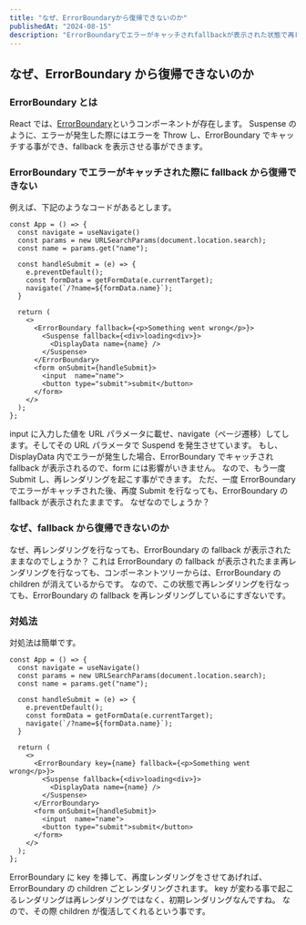 ```yaml
---
title: "なぜ、ErrorBoundaryから復帰できないのか"
publishedAt: "2024-08-15"
description: "ErrorBoundaryでエラーがキャッチされfallbackが表示された状態で再レンダリングを起こしても、再びErrorBoundaryのchildrenが表示される事はありません。どうすれば、再度childrenを表示できるのか原因と対処法を解説します。"
---
```


## なぜ、ErrorBoundary から復帰できないのか

### ErrorBoundary とは

React では、[ErrorBoundary](https://ja.react.dev/reference/react/Component#catching-rendering-errors-with-an-error-boundary)というコンポーネントが存在します。
Suspense のように、エラーが発生した際にはエラーを Throw し、ErrorBoundary でキャッチする事ができ、fallback を表示させる事ができます。

### ErrorBoundary でエラーがキャッチされた際に fallback から復帰できない

例えば、下記のようなコードがあるとします。

```tsx
const App = () => {
  const navigate = useNavigate()
  const params = new URLSearchParams(document.location.search);
  const name = params.get("name");

  const handleSubmit = (e) => {
    e.preventDefault();
    const formData = getFormData(e.currentTarget);
    navigate(`/?name=${formData.name}`);
  }

  return (
    <>
      <ErrorBoundary fallback={<p>Something went wrong</p>}>
        <Suspense fallback={<div>loading<div>}>
          <DisplayData name={name} />
        </Suspense>
      </ErrorBoundary>
      <form onSubmit={handleSubmit}>
        <input  name="name">
        <button type="submit">submit</button>
      </form>
    </>
  );
};
```

input に入力した値を URL パラメータに載せ、navigate（ページ遷移）してします。そしてその URL パラメータで Suspend を発生させています。
もし、DisplayData 内でエラーが発生した場合、ErrorBoundary でキャッチされ fallback が表示されるので、form には影響がいきません。
なので、もう一度 Submit し、再レンダリングを起こす事ができます。
ただ、一度 ErrorBoundary でエラーがキャッチされた後、再度 Submit を行なっても、ErrorBoundary の fallback が表示されたままです。
なぜなのでしょうか？

### なぜ、fallback から復帰できないのか

なぜ、再レンダリングを行なっても、ErrorBoundary の fallback が表示されたままなのでしょうか？
これは ErrorBoundary の fallback が表示されたまま再レンダリングを行なっても、コンポーネントツリーからは、ErrorBoundary の children が消えているからです。
なので、この状態で再レンダリングを行なっても、ErrorBoundary の fallback を再レンダリングしているにすぎないです。

### 対処法

対処法は簡単です。

```tsx
const App = () => {
  const navigate = useNavigate()
  const params = new URLSearchParams(document.location.search);
  const name = params.get("name");

  const handleSubmit = (e) => {
    e.preventDefault();
    const formData = getFormData(e.currentTarget);
    navigate(`/?name=${formData.name}`);
  }

  return (
    <>
      <ErrorBoundary key={name} fallback={<p>Something went wrong</p>}>
        <Suspense fallback={<div>loading<div>}>
          <DisplayData name={name} />
        </Suspense>
      </ErrorBoundary>
      <form onSubmit={handleSubmit}>
        <input  name="name">
        <button type="submit">submit</button>
      </form>
    </>
  );
};
```

ErrorBoundary に key を挿して、再度レンダリングをさせてあげれば、ErrorBoundary の children ごとレンダリングされます。
key が変わる事で起こるレンダリングは再レンダリングではなく、初期レンダリングなんですね。
なので、その際 children が復活してくれるという事です。
